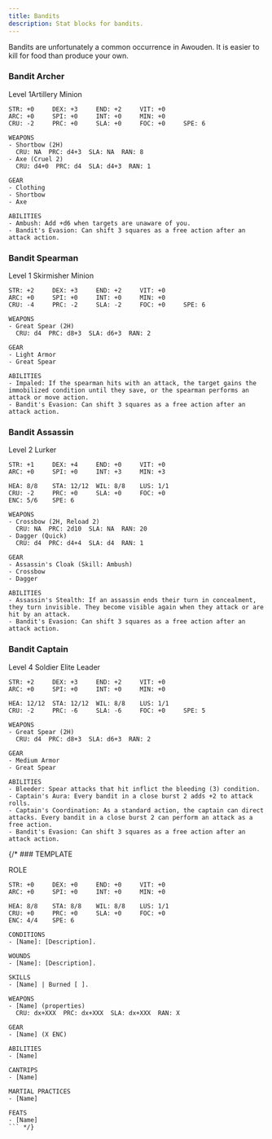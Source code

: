```yaml
---
title: Bandits
description: Stat blocks for bandits.
---
```



Bandits are unfortunately a common occurrence in Awouden. It is easier to kill for food than produce your own.

### Bandit Archer

<Tag>Level 1</Tag><Tag>Artillery</Tag> <Tag>Minion</Tag>

```
STR: +0     DEX: +3     END: +2     VIT: +0
ARC: +0     SPI: +0     INT: +0     MIN: +0
CRU: -2     PRC: +0     SLA: +0     FOC: +0     SPE: 6

WEAPONS
- Shortbow (2H)
  CRU: NA  PRC: d4+3  SLA: NA  RAN: 8
- Axe (Cruel 2)
  CRU: d4+0  PRC: d4  SLA: d4+3  RAN: 1

GEAR
- Clothing
- Shortbow
- Axe

ABILITIES
- Ambush: Add +d6 when targets are unaware of you.
- Bandit's Evasion: Can shift 3 squares as a free action after an attack action.
```

### Bandit Spearman

<Tag>Level 1</Tag> <Tag>Skirmisher</Tag> <Tag>Minion</Tag>

```
STR: +2     DEX: +3     END: +2     VIT: +0
ARC: +0     SPI: +0     INT: +0     MIN: +0
CRU: -4     PRC: -2     SLA: -2     FOC: +0     SPE: 6

WEAPONS
- Great Spear (2H)
  CRU: d4  PRC: d8+3  SLA: d6+3  RAN: 2

GEAR
- Light Armor
- Great Spear

ABILITIES
- Impaled: If the spearman hits with an attack, the target gains the immobilized condition until they save, or the spearman performs an attack or move action.
- Bandit's Evasion: Can shift 3 squares as a free action after an attack action.
```

### Bandit Assassin

<Tag>Level 2</Tag> <Tag>Lurker</Tag>

```
STR: +1     DEX: +4     END: +0     VIT: +0
ARC: +0     SPI: +0     INT: +3     MIN: +3

HEA: 8/8    STA: 12/12  WIL: 8/8    LUS: 1/1
CRU: -2     PRC: +0     SLA: +0     FOC: +0
ENC: 5/6    SPE: 6

WEAPONS
- Crossbow (2H, Reload 2)
  CRU: NA  PRC: 2d10  SLA: NA  RAN: 20
- Dagger (Quick)
  CRU: d4  PRC: d4+4  SLA: d4  RAN: 1

GEAR
- Assassin's Cloak (Skill: Ambush)
- Crossbow
- Dagger

ABILITIES
- Assassin's Stealth: If an assassin ends their turn in concealment, they turn invisible. They become visible again when they attack or are hit by an attack.
- Bandit's Evasion: Can shift 3 squares as a free action after an attack action.
```

### Bandit Captain

<Tag>Level 4</Tag> <Tag>Soldier</Tag> <Tag>Elite</Tag> <Tag>Leader</Tag>

```
STR: +2     DEX: +3     END: +2     VIT: +0
ARC: +0     SPI: +0     INT: +0     MIN: +0

HEA: 12/12  STA: 12/12  WIL: 8/8    LUS: 1/1
CRU: -2     PRC: -6     SLA: -6     FOC: +0     SPE: 5

WEAPONS
- Great Spear (2H)
  CRU: d4  PRC: d8+3  SLA: d6+3  RAN: 2

GEAR
- Medium Armor
- Great Spear

ABILITIES
- Bleeder: Spear attacks that hit inflict the bleeding (3) condition.
- Captain's Aura: Every bandit in a close burst 2 adds +2 to attack rolls.
- Captain's Coordination: As a standard action, the captain can direct attacks. Every bandit in a close burst 2 can perform an attack as a free action.
- Bandit's Evasion: Can shift 3 squares as a free action after an attack action.
```

{/* ### TEMPLATE

<Tag>ROLE</Tag>

```
STR: +0     DEX: +0     END: +0     VIT: +0
ARC: +0     SPI: +0     INT: +0     MIN: +0

HEA: 8/8    STA: 8/8    WIL: 8/8    LUS: 1/1
CRU: +0     PRC: +0     SLA: +0     FOC: +0
ENC: 4/4    SPE: 6

CONDITIONS
- [Name]: [Description].

WOUNDS
- [Name]: [Description].

SKILLS
- [Name] | Burned [ ].

WEAPONS
- [Name] (properties)
  CRU: dx+XXX  PRC: dx+XXX  SLA: dx+XXX  RAN: X

GEAR
- [Name] (X ENC)

ABILITIES
- [Name]

CANTRIPS
- [Name]

MARTIAL PRACTICES
- [Name]

FEATS
- [Name]
``` */}
